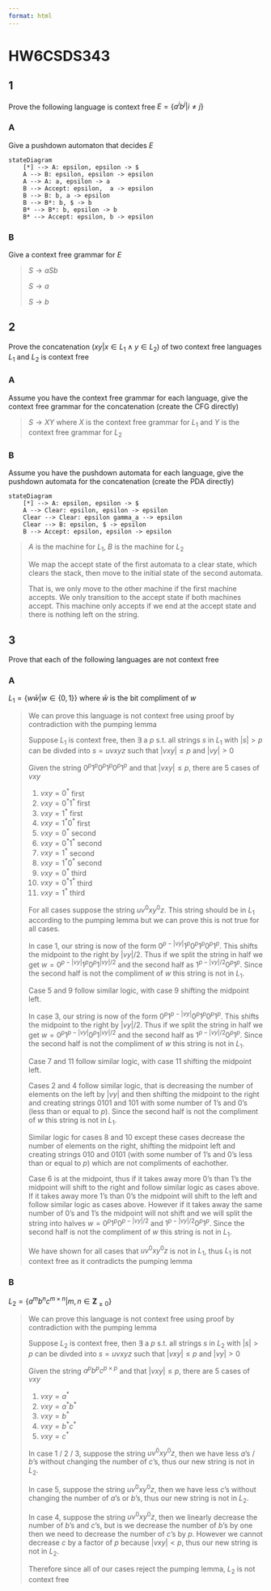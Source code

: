 ```yaml
---
format: html
---
```


# HW6CSDS343
## 1
Prove the following language is context free $E=\{a^ib^j| i\neq j\}$

### A
Give a pushdown automaton that decides $E$

```mermaid
stateDiagram
    [*] --> A: epsilon, epsilon -> $
    A --> B: epsilon, epsilon -> epsilon
    A --> A: a, epsilon -> a
    B --> Accept: epsilon,  a -> epsilon
    B --> B: b, a -> epsilon
    B --> B*: b, $ -> b
    B* --> B*: b, epsilon -> b
    B* --> Accept: epsilon, b -> epsilon
```

### B
Give a context free grammar for $E$ 

> $S \rightarrow aSb$
>
> $S \rightarrow a$
>
> $S \rightarrow b$

## 2
Prove the concatenation ($xy|x\in L_1 \land y\in L_2$) of two context free languages $L_1$ and $L_2$ is context free

### A
Assume you have the context free grammar for each language, give the context free grammar for the concatenation (create the CFG directly)

> $S \rightarrow XY$ where $X$ is the context free grammar for $L_1$ and $Y$ is the context free grammar for $L_2$

### B
Assume you have the pushdown automata for each language, give the pushdown automata for the concatenation (create the PDA directly)

```mermaid
stateDiagram
    [*] --> A: epsilon, epsilon -> $
    A --> Clear: epsilon, epsilon -> epsilon
    Clear --> Clear: epsilon gamma_a --> epsilon
    Clear --> B: epsilon, $ -> epsilon
    B --> Accept: epsilon, epsilon -> epsilon
```

> $A$ is the machine for $L_1$, $B$ is the machine for $L_2$
>
> We map the accept state of the first automata to a clear state, which clears the stack, then move to the initial state of the second automata.
>
> That is, we only move to the other machine if the first machine accepts. We only transition to the accept state if both machines accept. This machine only accepts if we end at the accept state and there is nothing left on the string.

## 3
Prove that each of the following languages are not context free

### A
$L_1 = \{w\bar w| w\in \{0,1\}\}$ where $\bar w$ is the bit compliment of $w$

> We can prove this language is not context free using proof by contradiction with the pumping lemma
>
> Suppose $L_1$ is context free, then $\exists$ a $p$ s.t. all strings $s$ in $L_1$ with $|s|>p$ can be divded into $s=uvxyz$ such that $|vxy|\leq p$ and $|vy|>0$
>
> Given the string $0^p1^{p}0^p1^p0^p1^p$ and that $|vxy|\leq p$, there are 5 cases of $vxy$
>
> 1. $vxy=0^*$ first
> 2. $vxy=0^*1^*$ first
> 3. $vxy=1^*$ first
> 4. $vxy=1^*0^*$ first
> 1. $vxy=0^*$ second
> 2. $vxy=0^*1^*$ second
> 3. $vxy=1^*$ second
> 4. $vxy=1^*0^*$ second
> 1. $vxy=0^*$ third
> 2. $vxy=0^*1^*$ third
> 3. $vxy=1^*$ third
> 
> For all cases suppose the string $uv^0xy^0z$. This string should be in $L_1$ according to the pumping lemma but we can prove this is not true for all cases.
>
> In case 1, our string is now of the form $0^{p-|vy|}1^p0^p1^p0^p1^p$. This shifts the midpoint to the right by $|vy|/2$. Thus if we split the string in half we get $w=0^{p-|vy|}1^p0^p1^{|vy|/2}$ and the second half as $1^{p-|vy|/2}0^p1^p$. Since the second half is not the compliment of $w$ this string is not in $L_1$.
>
> Case 5 and 9 follow similar logic, with case 9 shifting the midpoint left.
>
> In case 3, our string is now of the form $0^{p}1^{p-|vy|}0^p1^p0^p1^p$. This shifts the midpoint to the right by $|vy|/2$. Thus if we split the string in half we get $w=0^{p}1^{p-|vy|}0^p1^{|vy|/2}$ and the second half as $1^{p-|vy|/2}0^p1^p$. Since the second half is not the compliment of $w$ this string is not in $L_1$.
>
> Case 7 and 11 follow similar logic, with case 11 shifting the midpoint left.
>
> Cases 2 and 4 follow similar logic, that is decreasing the number of elements on the left by $|vy|$ and then shifting the midpoint to the right and creating strings $0101$ and $101$ with some number of $1$'s and $0$'s (less than or equal to $p$). Since the second half is not the compliment of $w$ this string is not in $L_1$.
>
> Similar logic for cases 8 and 10 except these cases decrease the number of elements on the right, shifting the midpoint left and creating strings $010$ and  $0101$ (with some number of $1$'s and $0$'s less than or equal to $p$) which are not compliments of eachother.
>
> Case 6 is at the midpoint, thus if it takes away more $0$'s than $1$'s the midpoint will shift to the right and follow similar logic as cases above. If it takes away more $1$'s than $0$'s the midpoint will shift to the left and follow similar logic as cases above. However if it takes away the same number of $0$'s and $1$'s the midpoint will not shift and we will split the string into halves $w=0^{p}1^p0^{p-|vy|/2}$ and $1^{p-|vy|/2}0^p1^p$. Since the second half is not the compliment of $w$ this string is not in $L_1$.
>
> We have shown for all cases that $uv^0xy^0z$ is not in $L_1$, thus $L_1$ is not context free as it contradicts the pumping lemma

### B
$L_2 = \{a^mb^nc^{m\times n}| m,n\in \mathbf {Z}_{\geq 0}\}$

> We can prove this language is not context free using proof by contradiction with the pumping lemma
>
> Suppose $L_2$ is context free, then $\exists$ a $p$ s.t. all strings $s$ in $L_2$ with $|s|>p$ can be divded into $s=uvxyz$ such that $|vxy|\leq p$ and $|vy|>0$
>
> Given the string $a^pb^pc^{p\times p}$ and that $|vxy|\leq p$, there are 5 cases of $vxy$
>
> 1. $vxy=a^*$
> 2. $vxy=a^*b^*$
> 3. $vxy=b^*$
> 4. $vxy=b^*c^*$
> 5. $vxy=c^*$
>
> In case 1 / 2 / 3, suppose the string $uv^0xy^0z$, then we have less $a$'s / $b$'s without changing the number of $c$'s, thus our new string is not in $L_2$.
>
> In case 5, suppose the string $uv^0xy^0z$, then we have less $c$'s without changing the number of $a$'s or $b$'s, thus our new string is not in $L_2$.
>
> In case 4, suppose the string $uv^0xy^0z$, then we linearly decrease the number of $b$'s and $c$'s, but is we decrease  the number of $b$'s by one then we need to decrease the number of $c$'s by $p$. However we cannot decrease $c$ by a factor of $p$ because $|vxy|<p$, thus our new string is not in $L_2$.
>
> Therefore since all of our cases reject the pumping lemma, $L_2$ is not context free